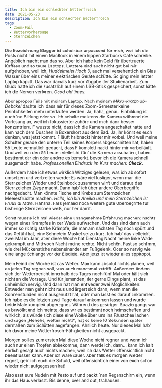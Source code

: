 ```yaml
---
title: Ich bin ein schlechter Wetterfrosch
date: 2021-05-23
description: Ich bin ein schlechter Wetterfrosch
tags:
  - Zoom-Fail
  - Wettervorhersage
  - Sternzeichen
---
```


Die Bezeichnung Blogger ist scheinbar unpassend für mich, weil ich die Posts nicht mit einem MacBook in einem hippen Starbucks Café schreibe. 
Angeblich macht man das so. Aber ich habe kein Geld für überteuerte Kaffees und so teure Laptops. Letztere sind auch nicht gut bei mir aufgehoben, 
weil ich, _Huddelmeier Hoch 3_, auch mal versehentlich ein Glas Wasser über eins meiner elektrischen Geräte schütte. So ging mein letzter Laptop kaputt. 
Das war damals kurz vor Abgabe der Studienarbeit. Zum Glück hatte ich die zusätzlich auf einem USB-Stick gespeichert, sonst hätte ich die Nerven verloren. _Good old times._

Aber apropos Fails mit meinem Laptop: Nach meinem _Mikro-kratzt-ab-Debakel_ dachte ich, dass mir für dieses Zoom-Semester keine Peinlichkeiten mehr unterlaufen werden. 
Ja, haha, genau. Einbildung ist auch ´ne Bildung oder so.
Ich schalte meistens die Kamera während der Vorlesung an, weil ich fokussierter zuhöre und mich dann besser konzentriere. F wusste nicht, dass ich die Kamera angeschaltet 
hatte und kam nach dem Duschen in Boxershort aus dem Bad. Ja, ihr könnt es euch denken, was jetzt kommt. F läuft halbnackt hinter mir vorbei. Und weil meine Schulter gerade 
den unteren Teil seines Körpers abgeschnitten hat, haben 55 Leute vermutlich gedacht, dass F komplett nackt hinter mir vorbeiläuft. Und weil von den 55 Leuten vielleicht 
fünf die Kamera anschalten, haben bestimmt der ein oder andere es bemerkt, bevor ich die Kamera schnell ausgemacht habe. _Professionellen Eindruck im Kurs machen:_ _**Check.**_

Außerdem habe ich etwas wirklich Witziges gelesen, was ich ab sofort umsetzen und verbreiten werde: Es wäre viel lustiger, wenn man die Sternzeichen Widder und 
Steinbock zusammen wirft und daraus das Sternzeichen _Ziege_ macht. Dann hab' ich über andere Oberbegriffe nachgedacht. Man könnte Fische und Krebs zum Sternzeichen 
Meeresfrüchte machen. _Hallo, ich bin Annika und mein Sternzeichen ist Fruuti di Mare._ Hahaha. Falls jemand noch weitere gute Oberbegriffe für bisherige 
Sternzeichen weiß, nur her damit.

Sonst musste ich mal wieder eine unangenehme Erfahrung machen: nachts wegen eines Krampfes in der Wade aufwachen. Und das sind dann auch immer so richtig starke Krämpfe, 
die man am nächsten Tag noch spürt und das Gefühl hat, eine Sehne/ein Muskel sei zu kurz. Ich hab‘ das vielleicht zwei Mal im Jahr, aber diese Woche hat Dienstag Nacht 
meine linke Wade gekrampft und Mittwoch Nacht meine rechte. Nicht schön. Fast so schlimm, wie drei Mückenstiche nebeneinander am Fußgelenk. Oder so nervig wie eine lange Schlange vor der Eisdiele. 
Aber jetzt ist wieder alles tippitoppi. 

Mein Feind der Woche ist das Wetter. Man kann absolut nichts planen, weil es jeden Tag regnen soll, was auch manchmal zutrifft. Außerdem ändern sich der Wetterbericht 
innerhalb des Tages noch fünf Mal oder hält sich nicht an die Vorsage. Und für jemanden, der gerne Dinge plant, ist das unheimlich nervig. 
Und dann hat man entweder zwei Möglichkeiten: Entweder man geht nicht raus und ärgert sich dann, wenn man die Sonnenstunden nicht ausgenutzt hat, 
oder man lässt es darauf ankommen. Ich habe es die letzten zwei Tage darauf ankommen lassen und wurde beide Male komplett 
abgeregnet. Während des gestrigen Spaziergangs war es bewölkt und ich meinte, dass wir es bestimmt noch heimschaffen und wirklich, als würde sich diese eine Wolke über uns ins 
Fäustchen lachen und sagen „Hehehe, wetten nicht?“, hat es keine 10 Sekunden später dermaßen zum Schütten angefangen. Ähnlich heute. Nur dieses Mal hab‘ ich davor meine 
Wetterfrosch-Fähigkeiten nicht ausgepackt. 

Morgen soll es zum ersten Mal diese Woche nicht regnen und wenn ich auch nur einen Tropfen abbekomme, dann werde ich, dann… kann ich halt ehrlich gesagt auch nichts machen, 
weil ich das Wetter offensichtlich nicht beeinflussen kann. Aber ich wäre sauer. Aber falls es morgen wieder regnet, geb´ ich euch die Schuld, weil offensichtlich einer 
von euch schon wieder nicht aufgegessen hat! 

Also esst eure Nudeln mit Pesto auf und packt ´nen Regenschirm ein, wenn ihr das Haus verlasst. Bis denne, over and out, tschausen.
